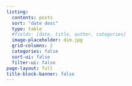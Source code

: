 ```yaml
---
listing:
  contents: posts
  sort: "date desc"
  type: table
  #fields: [date, title, author, categories]
  image-placeholder: dim.jpg
  grid-columns: 2
  categories: false
  sort-ui: false
  filter-ui: false
page-layout: full
title-block-banner: false
---
```


